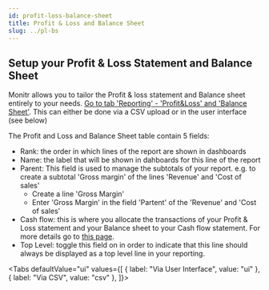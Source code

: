 ```yaml
---
id: profit-loss-balance-sheet
title: Profit & Loss and Balance Sheet
slug: ../pl-bs
---
```





## Setup your Profit & Loss Statement and Balance Sheet
Monitr allows you to tailor the Profit & loss statement and Balance sheet entirely to your needs. [Go to tab 'Reporting' - 'Profit&Loss' and 'Balance Sheet'](https://app.monitr.be/dashboard/organisations/entities/definitions/mapping).
This can either be done via a CSV upload or in the user interface (see below)

The Profit and Loss and Balance Sheet table contain 5 fields:
- Rank: the order in which lines of the report are shown in dashboards
- Name: the label that will be shown in dahboards for this line of the report
- Parent: This field is used to manage the subtotals of your report. e.g. to create a subtotal 'Gross margin'  of the lines 'Revenue' and 'Cost of sales'
    - Create a line 'Gross Margin'
    - Enter 'Gross Margin' in the field 'Partent' of the 'Revenue' and 'Cost of sales'
- Cash flow: this is where you allocate the transactions of your Profit & Loss statement and your Balance sheet to your Cash flow statement. For more details go to [this page](./cash-flow).
- Top Level: toggle this field on in order to indicate that this line should always be displayed as a top level line in your reporting.

<Tabs
  defaultValue="ui"
  values={[
    { label: "Via User Interface", value: "ui" },
    { label: "Via CSV", value: "csv" },
  ]}>
<TabItem value="csv">
    <PLBSTabCSV />
</TabItem>
<TabItem value="ui">
    <PLBSTabUI />
</TabItem>
</Tabs>

